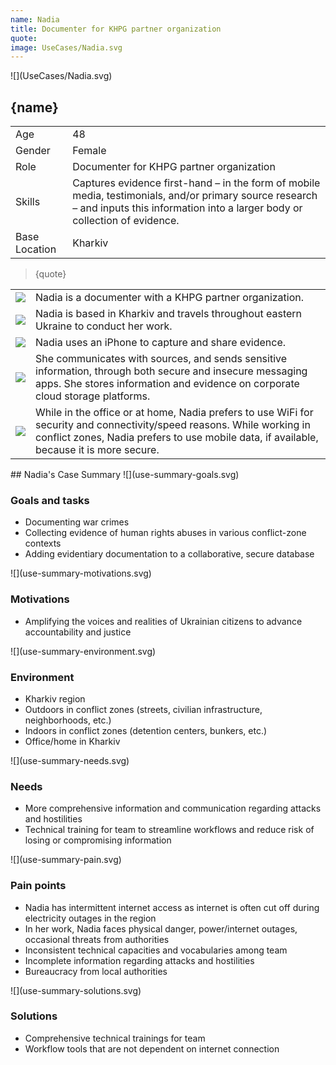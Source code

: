 ```yaml
---
name: Nadia
title: Documenter for KHPG partner organization 
quote:
image: UseCases/Nadia.svg
---
```



<ProfileSection>
![](UseCases/Nadia.svg)

## **{name}**

|               |                                                                                                                                                                                      |
| --------------|------------------------------------------------------------------------------------------------------------------------------------------------------------------------------------- |
| Age           | 48                                                                                                                                                                                   |
| Gender        | Female                                                                                                                                                                               |
| Role          | Documenter for KHPG partner organization                                                                                                                                             |
| Skills        | Captures evidence first-hand – in the form of mobile media, testimonials, and/or primary source research – and inputs this information into a larger body or collection of evidence. |
| Base Location | Kharkiv                                                                                                                                                                              |

> {quote}

|                    |                                                                                                                                                                                                                            |
| ------------------ | -------------------------------------------------------------------------------------------------------------------------------------------------------------------------------------------------------------------------- |
| ![](khpg.svg)    | Nadia is a documenter with a KHPG partner organization.                                                                                                                                                                    |
| ![](folder.svg)    | Nadia is based in Kharkiv and travels throughout eastern Ukraine to conduct her work.                                                                                                                                      |
| ![](play.svg)      | Nadia uses an iPhone to capture and share evidence.                                                                                                                                                                        |
| ![](hands.svg)     | She communicates with sources, and sends sensitive information, through both secure and insecure messaging apps. She stores information and evidence on corporate cloud storage platforms.                                 |
| ![](website.svg)   | While in the office or at home, Nadia prefers to use WiFi for security and connectivity/speed reasons. While working in conflict zones, Nadia prefers to use mobile data, if available, because it is more secure.         |


</ProfileSection>
<AchievementsSection>
    ## Nadia's Case Summary

<AchievementItem>
![](use-summary-goals.svg)

### Goals and tasks

- Documenting war crimes
- Collecting evidence of human rights abuses in various conflict-zone contexts 
- Adding evidentiary documentation to a collaborative, secure database

</AchievementItem>
<AchievementItem>
![](use-summary-motivations.svg)

### Motivations

- Amplifying the voices and realities of Ukrainian citizens to advance accountability and justice

</AchievementItem>
<AchievementItem>
![](use-summary-environment.svg)

### Environment

- Kharkiv region
- Outdoors in conflict zones (streets, civilian infrastructure, neighborhoods, etc.)
- Indoors in conflict zones (detention centers, bunkers, etc.)
- Office/home in Kharkiv

</AchievementItem>
<AchievementItem>
![](use-summary-needs.svg)

### Needs

- More comprehensive information and communication regarding attacks and hostilities 
- Technical training for team to streamline workflows and reduce risk of losing or compromising information 

</AchievementItem>
<AchievementItem>
![](use-summary-pain.svg)

### Pain points

- Nadia has intermittent internet access as internet is often cut off during electricity outages in the region
- In her work, Nadia faces physical danger, power/internet outages, occasional threats from authorities 
- Inconsistent technical capacities and vocabularies among team
- Incomplete information regarding attacks and hostilities
- Bureaucracy from local authorities 

</AchievementItem>
<AchievementItem>
![](use-summary-solutions.svg)

### Solutions

- Comprehensive technical trainings for team 
- Workflow tools that are not dependent on internet connection

</AchievementItem>
</AchievementsSection>
